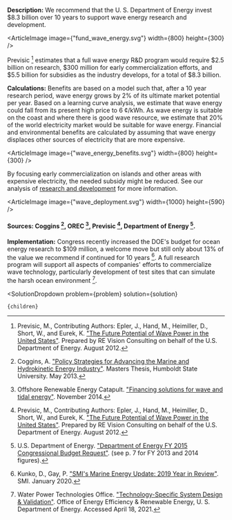 


**Description:** We recommend that the U. S. Department of Energy invest $8.3 billion over 10 years to support wave energy research and development.

<ArticleImage image={"fund_wave_energy.svg"} width={800} height={300} />

Previsic [^"27"] estimates that a full wave energy R&D program would require $2.5 billion on research, $300 million for early commercialization efforts, and $5.5 billion for subsidies as the industry develops, for a total of $8.3 billion.

**Calculations:** Benefits are based on a model such that, after a 10 year research period, wave energy grows by 2% of its ultimate market potential per year. Based on a learning curve analysis, we estimate that wave energy could fall from its present high price to 6 ¢/kWh. As wave energy is suitable on the coast and where there is good wave resource, we estimate that 20% of the world electricity market would be suitable for wave energy. Financial and environmental benefits are calculated by assuming that wave energy displaces other sources of electricity that are more expensive.

<ArticleImage image={"wave_energy_benefits.svg"} width={800} height={300} />

By focusing early commercialization on islands and other areas with expensive electricity, the needed subsidy might be reduced. See our analysis of [research and development](/energy/energy_socioeconomics/rd) for more information.

<ArticleImage image={"wave_deployment.svg"} width={1000} height={590} />
#### Sources: Coggins [^"5"], OREC [^"24"], Previsic [^"27"], Department of Energy [^"32"].

**Implementation:** Congress recently increased the DOE's budget for ocean energy research to $109 million, a welcome move but still only about 13% of the value we recommend if continued for 10 years [^"16"]. A full research program will support all aspects of companies' efforts to commercialize wave technology, particularly development of test sites that can simulate the harsh ocean environment [^"34"].

[^"5"]: Coggins, A. ["Policy Strategies for Advancing the Marine and Hydrokinetic Energy Industry"](http://humboldt-dspace.calstate.edu/handle/2148/1475). Masters Thesis, Humboldt State University. May 2013.

[^"16"]: Kunko, D., Gay, P. ["SMI's Marine Energy Update: 2019 Year in Review"](https://www.strategicmi.com/blog/blog/smi-s-marine-energy-update-2019-year-in-review/). SMI. January 2020.

[^"24"]: Offshore Renewable Energy Catapult. ["Financing solutions for wave and tidal energy"](https://ore.catapult.org.uk/?orecatapultreports=financing-solutions-for-wave-and-tidal-energy). November 2014.

[^"27"]: Previsic, M., Contributing Authors: Epler, J., Hand, M., Heimiller, D., Short, W., and Eurek, K. ["The Future Potential of Wave Power in the United States"](http://www.re-vision.net/documents/The%20Future%20of%20Wave%20Power%20MP%209-20-12%20V2.pdf). Prepared by RE Vision Consulting on behalf of the U.S. Department of Energy. August 2012.

[^"32"]: U.S. Department of Energy. ["Department of Energy FY 2015 Congressional Budget Request"](http://energy.gov/sites/prod/files/2014/04/f14/15Highlights%20%281%29.pdf). (see p. 7 for FY 2013 and 2014 figures). 

[^"34"]: Water Power Technologies Office. ["Technology-Specific System Design & Validation"](https://www.energy.gov/eere/water/technology-specific-system-design-validation). Office of Energy Efficiency & Renewable Energy, U. S. Department of Energy. Accessed April 18, 2021.

  <SolutionDropdown 
    problem={problem} 
    solution={solution}
  >
    {children}
  </SolutionDropdown>